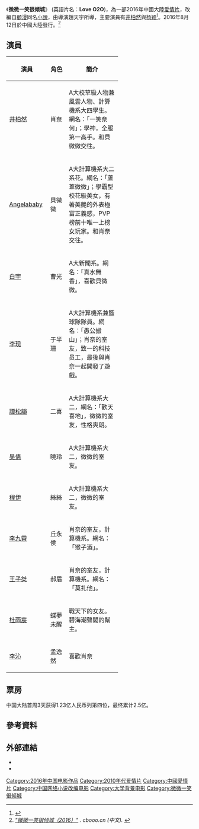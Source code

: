 {{Otheruses|微微一笑很傾城}}
{{Infobox Film
| name             = 微微一笑很傾城
| original_name    = Love O2O
| image            = 
| caption          = 电影海报
| director         = [[趙天宇|趙天宇]]
| producer         = [[张一白|张一白]](监制)
| writer           = 
| based_on         = [[顾漫|顾漫]]《微微一笑很傾城》
| starring         = [[井柏然|井柏然]], [[Angelababy|Angelababy]]
| music            = Nathan Wang
| cinematography   = 
| editing          = 
| studio           = [[上海克顿文化传媒有限公司|上海剧酷文化传播有限公司]]、华策影业有限公司联合出品
| distributor      = {{flagicon|CHN}}华策影业（天津）有限公司 
| released         = {{flagicon|CHN}}2016年8月12日
| runtime          = 
| country          = {{中國大陸電影產地}}
| language         = [[普通話|普通話]]
| budget           = 
| gross            = 	 
| preceded_by      = 
| followed_by      =
| cn_name          = 
| tw_name          = 
| hk_name          = 
}}
《'''微微一笑很倾城'''》 (英語片名：'''Love O2O''')，為一部2016年中國大陸[[爱情片|爱情片]]，改編自[[顧漫|顧漫]]同名[[小說|小說]]，由導演趙天宇所導，主要演員有[[井柏然|井柏然]]與[[杨颖|杨颖]]<ref name="douban">{{Cite web|url=https://movie.douban.com/subject/26301582/|title=微微一笑很倾城 (2016)|accessdate=June 19, 2016|work=movie.douban.com|publisher=[[douban.com|douban.com]]|language=zh|archive-date=2019-05-17|archive-url=https://web.archive.org/web/20190517070646/https://movie.douban.com/subject/26301582/|dead-url=no}}</ref>。2016年8月12日於中國大陸發行。<ref name="cbooo"><cite class="citation web">[http://www.cbooo.cn/m/631411 "微微一笑很倾城（2016）"] {{Wayback|url=http://www.cbooo.cn/m/631411 |date=20180901145729 }}. ''cbooo.cn'' (中文)<span class="reference-accessdate">. </span></cite></ref>

== 演員 ==
{|class="wikitable" style="text-align:center" width=60%
!width=15%| 演員 ||width=15%| 角色 || 簡介
|-
| [[井柏然|井柏然]] || 肖奈 ||align=left|A大校草級人物兼風雲人物、計算機系大四學生。網名：「一笑奈何」；學神，全服第一高手。和貝微微交往。
|-
| [[Angelababy|Angelababy]] || 貝微微 ||align=left|A大計算機系大二系花。網名：「蘆葦微微」；學霸型校花級美女，有著美艷的外表極富正義感，PVP榜前十唯一上榜女玩家。和肖奈交往。
|-
| [[白宇|白宇]] || 曹光 ||align=left|A大新聞系。網名：「真水無香」，喜歡貝微微。
|-
| [[李现|李现]] || 于半珊 ||align=left|A大計算機系兼籃球隊隊員。網名：「愚公搬山」；肖奈的室友，致一的科技员工，最後與肖奈一起開發了遊戲。
|-
|[[譚松韻|譚松韻]]|| 二喜 ||align=left|A大計算機系大二，網名：「歡天喜地」，微微的室友，性格爽朗。
|-
| [[吴倩_(演员)|吴倩]] || 曉玲 ||align=left|A大計算機系大二，微微的室友。
|-
| [[程伊|程伊]] || 絲絲 ||align=left|A大計算機系大二，微微的室友。
|-
| [[李九霄|李九霄]] || 丘永侯 ||align=left|肖奈的室友，計算機系。網名：「猴子酒」。
|-
| [[王子桀|王子桀]] || 郝眉 ||align=left|肖奈的室友，計算機系。網名：「莫扎他」。
|-
| [[杜雨宸|杜雨宸]] || 蝶夢未醒 ||align=left|戰天下的女友。碧海潮聲閣的幫主。
|-
| [[李沁|李沁]] || 孟逸然 ||align=left|喜歡肖奈
|}

== 票房 ==
中国大陆首周3天获得1.23亿人民币列第四位，最终累计2.5亿。

== 參考資料 ==
{{Reflist}}

==外部連結==
* {{douban|26301582}}
* {{imdb|6091936|《微微一笑很傾城》}}

[[Category:2016年中国电影作品|Category:2016年中国电影作品]]
[[Category:2010年代爱情片|Category:2010年代爱情片]]
[[Category:中國愛情片|Category:中國愛情片]]
[[Category:中国网络小说改编电影|Category:中国网络小说改编电影]]
[[Category:大学背景电影|Category:大学背景电影]]
[[Category:微微一笑很倾城|Category:微微一笑很倾城]]